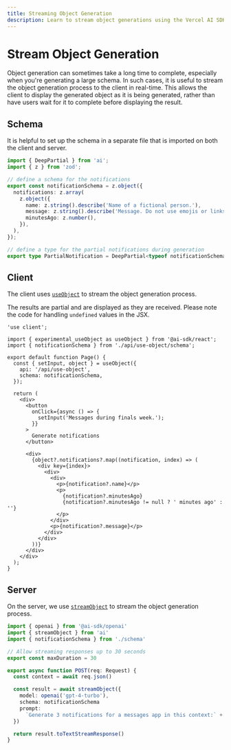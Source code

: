 ```yaml
---
title: Streaming Object Generation
description: Learn to stream object generations using the Vercel AI SDK in your Next.js App Router application
---
```


# Stream Object Generation

Object generation can sometimes take a long time to complete, especially when you're generating a large schema.
In such cases, it is useful to stream the object generation process to the client in real-time.
This allows the client to display the generated object as it is being generated,
rather than have users wait for it to complete before displaying the result.

<Browser>
  <ObjectGeneration
    stream
    object={{
      notifications: [
        {
          name: 'Jamie Roberts',
          message: "Hey! How's the study grind going? Need a coffee boost?",
          minutesAgo: 15,
        },
        {
          name: 'Prof. Morgan',
          message:
            'Reminder: Your term paper is due promptly at 8 AM tomorrow. Please ensure it meets the submission guidelines outlined.',
          minutesAgo: 46,
        },
        {
          name: 'Alex Chen',
          message:
            "Dude, urgent! Borrow your notes for tomorrow's exam? I swear mine got eaten by my dog!",
          minutesAgo: 30,
        },
      ],
    }}
  />
</Browser>

## Schema

It is helpful to set up the schema in a separate file that is imported on both the client and server.

```ts filename='app/api/use-object/schema.ts'
import { DeepPartial } from 'ai';
import { z } from 'zod';

// define a schema for the notifications
export const notificationSchema = z.object({
  notifications: z.array(
    z.object({
      name: z.string().describe('Name of a fictional person.'),
      message: z.string().describe('Message. Do not use emojis or links.'),
      minutesAgo: z.number(),
    }),
  ),
});

// define a type for the partial notifications during generation
export type PartialNotification = DeepPartial<typeof notificationSchema>;
```

## Client

The client uses [`useObject`](/docs/reference/ai-sdk-ui/use-object) to stream the object generation process.

The results are partial and are displayed as they are received.
Please note the code for handling `undefined` values in the JSX.

```tsx filename='app/page.tsx'
'use client';

import { experimental_useObject as useObject } from '@ai-sdk/react';
import { notificationSchema } from './api/use-object/schema';

export default function Page() {
  const { setInput, object } = useObject({
    api: '/api/use-object',
    schema: notificationSchema,
  });

  return (
    <div>
      <button
        onClick={async () => {
          setInput('Messages during finals week.');
        }}
      >
        Generate notifications
      </button>

      <div>
        {object?.notifications?.map((notification, index) => (
          <div key={index}>
            <div>
              <div>
                <p>{notification?.name}</p>
                <p>
                  {notification?.minutesAgo}
                  {notification?.minutesAgo != null ? ' minutes ago' : ''}
                </p>
              </div>
              <p>{notification?.message}</p>
            </div>
          </div>
        ))}
      </div>
    </div>
  );
}
```

## Server

On the server, we use [`streamObject`](/docs/reference/ai-sdk-core/stream-object) to stream the object generation process.

```typescript filename='app/api/use-object/route.ts'
import { openai } from '@ai-sdk/openai'
import { streamObject } from 'ai'
import { notificationSchema } from './schema'

// Allow streaming responses up to 30 seconds
export const maxDuration = 30

export async function POST(req: Request) {
  const context = await req.json()

  const result = await streamObject({
    model: openai('gpt-4-turbo'),
    schema: notificationSchema
    prompt:
      `Generate 3 notifications for a messages app in this context:` + context,
  })

  return result.toTextStreamResponse()
}
```
